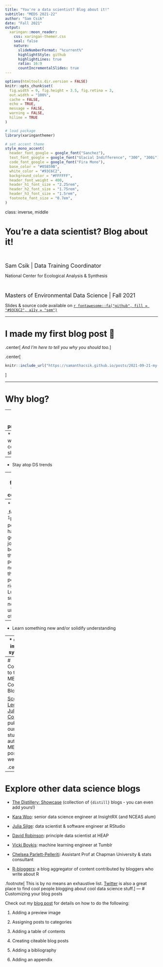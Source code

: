 ```yaml
---
title: "You're a data scientist? Blog about it!"
subtitle: "MEDS 2021-22"
author: "Sam Csik"
date: "Fall 2021"
output:
  xaringan::moon_reader:
    css: xaringan-themer.css
    seal: false
    nature:
      slideNumberFormat: "%current%"
      highlightStyle: github
      highlightLines: true
      ratio: 16:9
      countIncrementalSlides: true
---
```


```r
options(htmltools.dir.version = FALSE)
knitr::opts_chunk$set(
  fig.width = 9, fig.height = 3.5, fig.retina = 3,
  out.width = "100%",
  cache = FALSE,
  echo = TRUE,
  message = FALSE, 
  warning = FALSE,
  hiline = TRUE
)
```

```r
# load package
library(xaringanthemer)

# set accent theme
style_mono_accent(
  header_font_google = google_font("Sanchez"), 
  text_font_google = google_font("Glacial Indifference", "300", "300i"),
  code_font_google = google_font("Fira Mono"),
  base_color = "#05859B",
  white_color = "#93C6C2",
  background_color = "#FFFFFF",
  header_font_weight = 400,
  header_h1_font_size = "2.25rem",
  header_h2_font_size = "1.75rem",
  header_h3_font_size = "1.5rem",
  footnote_font_size = "0.7em",
)
```

class: inverse, middle

# You're a data scientist? Blog about it!<br>

<br>

<span style = 'font-size: 130%;'>Sam Csik | Data Training Coordinator</span>  

National Center for Ecological Analysis & Synthesis<br>

<br>

<span style = 'font-size: 130%;'>Masters of Environmental Data Science | Fall 2021</span>   

Slides & source code available on [`r fontawesome::fa("github", fill = "#93C6C2", a11y = "sem")`](https://github.com/UCSB-MEDS/writing-blogposts)

---

# I made my first blog post 🎉

.center[
*And I'm here to tell you why you should too.*
]

.center[
```r
knitr::include_url("https://samanthacsik.github.io/posts/2021-09-21-my-first-test-post/")
```
]

---

# Why blog?

--
* Build your online profile/portfolio 
    
    * **"...sharing *anything* is almost always better than sharing nothing."** -[@drob](https://twitter.com/drob) in his post, [Advice to aspiring data scientists: start a blog](http://varianceexplained.org/r/start-blog/)

--
* Practice writing & communication skills  

--
* Stay atop DS trends  


--
* Solicit feedback from the community  


--
* Network<sup>1</sup>  

.footnote[
<sup>1</sup>Real people have gotten real jobs because the right person noticed their blog post at the right time. Lucky for sure, but not unheard of!
]

--
* Learn something new and/or solidify understanding   


--
* Combat imposter syndrome  
   
    * **"Once you've shared some analyses and code, you'll probably find that you were underrating yourself in some areas."** also -[@drob](https://twitter.com/drob) in his post, [Advice to aspiring data scientists: start a blog](http://varianceexplained.org/r/start-blog/)


---
# Contribute to the MEDS Community Blog!

[Scout Leonard](https://scoutcleonard.github.io/) & [Juliet Cohen](https://julietcohen.github.io/) published our first student-authored MEDS blog post this week:

.center[
```r
knitr::include_url("https://ucsb-meds.github.io/posts/2021-09-24-summery-summary/")
```
]

---
# Explore other data science blogs

* [The Distillery: Showcase](https://distillery.rbind.io/showcase.html) (collection of `{distill}` blogs - you can even add yours!)

* [Kara Woo](https://blog.karawoo.com/): senior data science engineer at InsightRX (and NCEAS alum)

* [Julia Silge](https://juliasilge.com/blog/): data scientist & software engineer at RStudio

* [David Robinson](http://varianceexplained.org/about/): principle data scientist at HEAP

* [Vicki Boykis](http://veekaybee.github.io/): machine learning engineer at Tumblr

* [Chelsea Parlett-Pelleriti](https://cmparlettpelleriti.github.io/writing.html): Assistant Prof at Chapman University & stats consultant

* [R-bloggers](https://www.r-bloggers.com/): a blog aggregator of content contributed by bloggers who write about R

.footnote[
This is by no means an exhaustive list. [Twitter](https://twitter.com/home?lang=en) is also a great place to find cool people blogging about cool data science stuff.
]
---
# Customizing your blog posts

Check out my [blog post](https://samanthacsik.github.io/posts/2021-09-21-my-first-test-post/) for details on how to do the following: 

1. Adding a preview image

2. Assigning posts to categories

3. Adding a table of contents

4. Creating citeable blog posts

5. Adding a bibliography

6. Adding an appendix